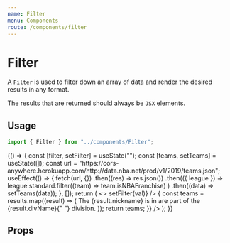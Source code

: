 ```yaml
---
name: Filter
menu: Components
route: /components/filter
---
```



# Filter

A `Filter` is used to filter down an array of data and render the desired
results in any format.

The results that are returned should always be `JSX` elements.

## Usage

```ts
import { Filter } from "../components/Filter";
```

<Playground>
  {() => {
    const [filter, setFilter] = useState("");
    const [teams, setTeams] = useState([]);
    const url =
      "https://cors-anywhere.herokuapp.com/http://data.nba.net/prod/v1/2019/teams.json";
    useEffect(() => {
      fetch(url, {})
        .then((res) => res.json())
        .then(({ league }) =>
          league.standard.filter((team) => team.isNBAFranchise)
        )
        .then((data) => setTeams(data));
    }, []);
    return (
      <>
        <InputText
          placeholder="Search for team"
          onChange={(val) => setFilter(val)}
        />
        <Filter
          data={teams}
          value={filter}
          match="fullName"
          renderedResults={(results) => {
            const teams = results.map((result) => (
              <Card key={result.nickname}>
                The {result.nickname} is in are part of the {result.divName}{" "}
                division.
              </Card>
            ));
            return teams;
          }}
        />
      </>
    );
  }}
</Playground>

## Props

<Props of={Filter} />
